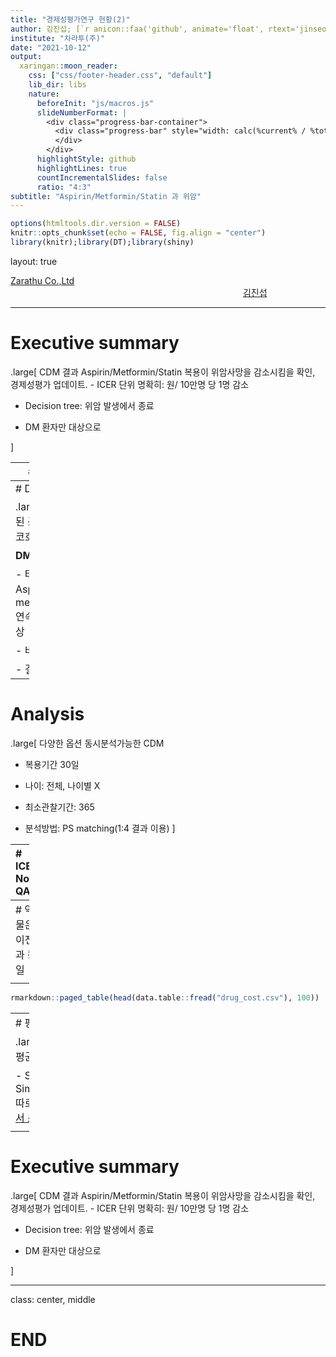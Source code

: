 ```yaml
---
title: "경제성평가연구 현황(2)"
author: 김진섭; [`r anicon::faa('github', animate='float', rtext='jinseob2kim')`](https://github.com/jinseob2kim)
institute: "차라투(주)"
date: "2021-10-12"
output:
  xaringan::moon_reader:
    css: ["css/footer-header.css", "default"]
    lib_dir: libs
    nature:
      beforeInit: "js/macros.js"
      slideNumberFormat: |
        <div class="progress-bar-container">
          <div class="progress-bar" style="width: calc(%current% / %total% * 100%);">
          </div>
        </div>
      highlightStyle: github
      highlightLines: true
      countIncrementalSlides: false
      ratio: "4:3" 
subtitle: "Aspirin/Metformin/Statin 과 위암"
---
```


```r
options(htmltools.dir.version = FALSE)
knitr::opts_chunk$set(echo = FALSE, fig.align = "center")
library(knitr);library(DT);library(shiny)
```


layout: true

<div class="my-footer"><span><a href="https://www.zarathu.com">Zarathu Co.,Ltd</a>   
&emsp;&emsp;&emsp;&emsp;&emsp;&emsp;&emsp;&emsp;&emsp;&emsp;&emsp;&emsp;&emsp;
&emsp;&emsp;&emsp;&emsp;&emsp;&emsp;&emsp;&emsp;&emsp;&emsp;&emsp;&emsp;&emsp;
<a href="https://github.com/jinseob2kim">김진섭</a></span></div> 


---

# Executive summary

.large[
CDM 결과 Aspirin/Metformin/Statin 복용이 위암사망을 감소시킴을 확인, 경제성평가 업데이트.
- ICER 단위 명확히: 원/ 10만명 당 1명 감소

- Decision tree: 위암 발생에서 종료

- DM 환자만 대상으로 


]



---
# ShinyApp

<center><a href="http://147.47.68.165:1111/doctorssi/costdrug/"><img src="shiny2.png" width=100%></center>


---
# Data

.large[
CDM 변환된 공단 100만표본코호트 1.0 이용

**DM 치료환자 중**

- 타겟군: Aspirin(또는 metformin/statin) 연속복용 30 일 이상

- 비교균: 나머지

- 결과: 위암발생
]


---
# Analysis

.large[
다양한 옵션 동시분석가능한 CDM

- 복용기간 30일 

- 나이: 전체, 나이별 X

- 최소관찰기간: 365

- 분석방법: PS matching(1:4 결과 이용)
]

---
# ICER: No QALY

.large[
비용-효과분석(Cost-effectiveness)
- 단위: **원/ 10만명 당 1명 감소**

**Decision tree**
- 위암 발생만 고려
- Markov model 은 발생, 회복, 사망 등 cycle을 통합 고려.
]



---
# 약물은 이전과 동일

<center><a href="https://www.hira.or.kr/bbsDummy.do?pgmid=HIRAA030014050000&brdScnBltNo=4&brdBltNo=1638&pageIndex=1#none"><img src="drugcost.png" width=100%></center>


---

```r
rmarkdown::paged_table(head(data.table::fread("drug_cost.csv"), 100))
```


---
# 평균계산

.large[
- 각 약물에 해당하는 가격들을 평균내서 이용(매일 1번 복용 가정)

- Statin 은 Simvastatin/Atorvastatin/Lovastatin 따로 계산. 비율은 [우리나라 노인환자에서 스타틴 처방양상](https://kmbase.medric.or.kr/Main.aspx?menu=01&d=KMBASE&m=VIEW&i=1011320120050010015) 참고
]

<center><img src="statin.png" width=70%></center>

---

# Executive summary

.large[
CDM 결과 Aspirin/Metformin/Statin 복용이 위암사망을 감소시킴을 확인, 경제성평가 업데이트.
- ICER 단위 명확히: 원/ 10만명 당 1명 감소

- Decision tree: 위암 발생에서 종료

- DM 환자만 대상으로 

]

---

class: center, middle

# END

